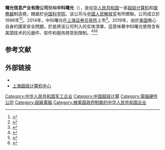 {{POV|time=2020-08-17T05:45:22+00:00}}
'''曙光信息产业有限公司'''簡稱'''中科曙光'''（{{shse|603019}}），是[[中华人民共和国|中华人民共和国]]一家[[超级计算机|超级计算机]]和[[服務器|服務器]]制造商，隸屬於[[中国科学院|中国科学院]]。该公司与[[中国人民解放军|中国人民解放军]]有所關聯。公司成立於1996年<ref>{{Cite web|title=断供阴影下，中科曙光期待“曙光”|url=https://tech.sina.com.cn/it/2019-06-28/doc-ihytcerm0003219.shtml|accessdate=|author=中國企業家|date=|format=|publisher=|language=}}</ref><ref>{{Cite web|title=中科曙光两年投入16亿从事研发   高端服务器市占率连续10年居首|url=https://finance.sina.com.cn/roll/2020-04-01/doc-iimxxsth2975880.shtml|accessdate=|author=长江商报|date=|format=|publisher=|language=|archive-date=2020-04-03|archive-url=https://web.archive.org/web/20200403055414/https://finance.sina.com.cn/roll/2020-04-01/doc-iimxxsth2975880.shtml|dead-url=no}}</ref>。2014年，中科曙光在[[上海证券交易所|上海证券交易所]]上市<ref>{{Cite web|title=行业先驱|url=https://www.sugon.com/about/index|accessdate=|author=中科曙光|date=|format=|publisher=|language=|archive-date=2020-08-18|archive-url=https://web.archive.org/web/20200818014257/https://sugon.com/about/index|dead-url=no}}</ref>。2019年，由於[[美国|美国]]擔心自身的國家安全問題，於是將该公司列入{{link-en|美国商务部工业与安全局|Bureau of Industry and Security}}的实体清單，這意味著中科曙光使用含有美国技术的元器件、软件和服务將受到限制。<ref>{{Cite news|author=Allen-Ebrahimian|first=Bethany|date=June 24, 2020|title=Defense Department produces list of Chinese military-linked companies|work=Axios|url=https://www.axios.com/defense-department-chinese-military-linked-companies-856b9315-48d2-4aec-b932-97b8f29a4d40.html|accessdate=June 24, 2020|archive-date=2020-06-25|archive-url=https://web.archive.org/web/20200625134940/https://www.axios.com/defense-department-chinese-military-linked-companies-856b9315-48d2-4aec-b932-97b8f29a4d40.html|dead-url=no}}</ref><ref>{{Cite news|author=Swanson|first=Ana|author2=Mozur|first2=Paul|last3=Lohr|first3=Steve|date=2019-06-21|title=U.S. Blacklists More Chinese Tech Companies Over National Security Concerns|language=en-US|work=The New York Times|url=https://www.nytimes.com/2019/06/21/us/politics/us-china-trade-blacklist.html|accessdate=2020-06-07|issn=0362-4331|archive-date=2020-06-14|archive-url=https://web.archive.org/web/20200614042426/https://www.nytimes.com/2019/06/21/us/politics/us-china-trade-blacklist.html|dead-url=no}}</ref><ref>{{Cite news|author=O’Keeffe|first=Kate|author2=Fitch|first2=Asa|date=2019-06-21|title=U.S. Targets China’s Supercomputing Push With New Export Restrictions|language=en-US|work=The Wall Street Journal|url=https://www.wsj.com/articles/u-s-targets-chinas-supercomputing-push-with-new-export-restrictions-11561129547|accessdate=2020-06-07|issn=0099-9660|archive-date=2020-06-09|archive-url=https://web.archive.org/web/20200609131801/https://www.wsj.com/articles/u-s-targets-chinas-supercomputing-push-with-new-export-restrictions-11561129547|dead-url=no}}</ref>   

== 参考文献 ==
{{Reflist}}

== 外部链接 ==

* {{Official website|http://www.sugon.com/}} 
* [http://www.ssc.net.cn/ 上海超级计算机中心]{{Wayback|url=http://www.ssc.net.cn/ |date=20080717062956 }} 

[[Category:中华人民共和国军工企业|Category:中华人民共和国军工企业]]
[[Category:中国超级计算|Category:中国超级计算]]
[[Category:電腦硬件公司|Category:電腦硬件公司]]
[[Category:超級電腦|Category:超級電腦]]
[[Category:被美国政府制裁的中华人民共和国企业|Category:被美国政府制裁的中华人民共和国企业]]